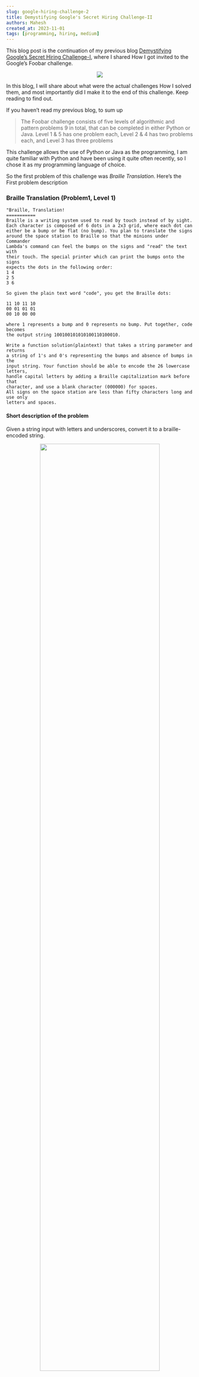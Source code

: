```yaml
---
slug: google-hiring-challenge-2
title: Demystifying Google's Secret Hiring Challenge-II
authors: Mahesh
created_at: 2023-11-01
tags: [programming, hiring, medium]
---
```


<!-- truncate -->


This blog post is the continuation of my previous blog [Demystifying Google’s Secret Hiring Challenge-I](/blog/google-hiring-challenge-1), where I shared How I got invited to the Google’s Foobar challenge.

<center>
  <img src="https://github.com/maheshj01/searchfield/assets/31410839/87e313b1-1169-4fdb-a237-4ab2c574e987" />
</center>

In this blog, I will share about what were the actual challenges How I solved them, and most importantly did I make it to the end of this challenge. Keep reading to find out.

If you haven’t read my previous blog, to sum up

> The Foobar challenge consists of five levels of algorithmic and pattern problems 9 in total, that can be completed in either Python or Java. Level 1 & 5 has one problem each, Level 2 & 4 has two problems each, and Level 3 has three problems

This challenge allows the use of Python or Java as the programming, I am quite familiar with Python and have been using it quite often recently, so I chose it as my programming language of choice.

So the first problem of this challenge was _Braille Translation_. Here’s the First problem description

### Braille Translation (Problem1, Level 1)

```none
"Braille, Translation!
===========
Braille is a writing system used to read by touch instead of by sight.
Each character is composed of 6 dots in a 2x3 grid, where each dot can
either be a bump or be flat (no bump). You plan to translate the signs
around the space station to Braille so that the minions under Commander
Lambda's command can feel the bumps on the signs and "read" the text with
their touch. The special printer which can print the bumps onto the signs
expects the dots in the following order:
1 4
2 5
3 6

So given the plain text word "code", you get the Braille dots:

11 10 11 10
00 01 01 01
00 10 00 00

where 1 represents a bump and 0 represents no bump. Put together, code becomes
the output string 100100101010100110100010.

Write a function solution(plaintext) that takes a string parameter and returns
a string of 1's and 0's representing the bumps and absence of bumps in the
input string. Your function should be able to encode the 26 lowercase letters,
handle capital letters by adding a Braille capitalization mark before that
character, and use a blank character (000000) for spaces.
All signs on the space station are less than fifty characters long and use only
letters and spaces.
```

#### Short description of the problem

Given a string input with letters and underscores, convert it to a braille-encoded string.

<center>
  <img
    src="https://github.com/maheshj01/blog/assets/31410839/883fb9ec-a8e3-454a-a355-bad5bc937a35"
    width="80%"
  />
</center>
<Caption caption="Picture showing braille alphabets from pharmabraille.com" />

Taking a quick look at the [Braille alphabets](https://www.pharmabraille.com/pharmaceutical-braille/the-braille-alphabet/), it is evident that they do not follow any pattern which means we will need to store the mapping of letters in an array.

The key thing to remember is that, **“Braille distinguishes capital and small letters by adding a special character before the alphabet, represented as Dot 6 meaning the 6th dot will be raised which is equivalent to “000001”** in our code”. Since the input will only contain alphabets and space, we only need to handle the case for uppercase letters using ASCII value.

<center>
  <img
    src="https://github.com/maheshj01/blog/assets/31410839/6d99e03c-958c-48f6-bd2c-a78fb3bc8f14"
    width="80%"
  />
</center>

With this code, all the test cases pass and we head on to level 2

### Bunny Worker Locations (Problem1, Level 2)

```none
Bunny Worker Locations
======================
Keeping track of Commander Lambda's many bunny workers is starting to get
tricky. You've been tasked with writing a program to match bunny worker IDs
to cell locations.

The LAMBCHOP doomsday device takes up much of the interior of Commander
Lambda's space station, and as a result the work areas have an unusual
layout. They are stacked in a triangular shape, and the bunny workers
are given numerical IDs starting from the corner, as follows:

| 7
| 4 8
| 2 5 9
| 1 3 6 10

Each cell can be represented as points (x, y), with x being the distance from
the vertical wall, and y being the height from the ground.
For example, the bunny worker at (1, 1) has ID 1, the bunny worker at (3, 2)
has ID 9, and the bunny worker at (2,3) has ID 8. This pattern of numbering
continues indefinitely (Commander Lambda has been adding a LOT of workers).

Write a function solution(x, y) which returns the worker ID of the bunny at
location (x, y). Each value of x and y will be at least 1 and no greater
than 100,000. Since the worker ID can be very large, return your solution
as a string representation of the number.
```

#### Short description of the problem

_The problem states that “given input (x, y), the program should return the number in that location e.g (4, 5) should return 32_

This problem also seemed easy since I could see the pattern, but it took me almost a day to pass all the test cases, only because I missed an important detail in the problem.

The given sequence in the problem is an indefinite pattern expanding on top of the given pattern, it would look like the below,

<center>
  <img
    src="https://github.com/maheshj01/blog/assets/31410839/cece4f6e-782f-46d9-87c1-d47ff22b7a27"
    width="80%"
  />
</center>
<Caption caption="The diagonal lines indicate the numbers increasing diagonally (pattern 1)" />

There are two important patterns to notice

1. the numbers are increasing along the diagonal of the matrix.
2. The difference between two elements in the same row is increasing by a constant and that constant increases for each position along x.
   e.g notice elements in row 3,
   4 + 4 = 8, 8 + 5 = 13, 13 + 6 = 19 and so on

I used a naive approach and allocated a matrix of size (x+y, x+y), filled the values of the max(x, y) size of the matrix, and then tried returning the result. However, with this approach, some of the test cases were failing. I was pretty confident that the matrix was right.
The comment at the bottom of the code shows the matrix formed

<center>
  <img
    src="https://github.com/maheshj01/blog/assets/31410839/be8ab0d7-91e1-4ceb-ad91-8808a52a6988"
    width="80%"
  />
</center>

I reread the problem and this was the crucial part of the problem that I was missing **“Each value of x and y will be at least 1 and no greater than 100,000.”** I realized that space complexity was the issue. Because I was still occupying [x+y] X [x+y] size of the matrix, this means if a particular element in the matrix takes 4 bytes of memory (since int takes 4 bytes) then for a large input in the worst case
x = 100,000 we are allocating 200,000 x 200,000 size of the matrix

Which would roughly take 200,000 x 200,000 x 4 bytes of memory which is approximately **160 GB** 🤯

So allocating a matrix is not a good approach and would never work at all, But since we know the pattern in the matrix, we can keep track of the position traverse through the target positions, and keep track of the result.

<center>
  <img
    src="https://github.com/maheshj01/blog/assets/31410839/087e65aa-0239-4fb2-9f85-a6ad4da46069"
    width="80%"
  />
</center>
<Caption caption="The picture shows the traverse path for location(6,5)" />

The idea was pretty simple we would traverse the first row until x+y+1, because the pattern of numbers we know is along the diagonal so to find any number x, y we have to at least travel (x+y+1) along X.
e.g if we were to figure out position (6, 5) we would traverse 12 locations on the first row and traverse our way up (in a staircase fashion) until we reach our target y = 5 and decrease our result by 1 for every step up, until we reach x = 6. This is how our traverse path would be for input (6,5)

**Traverse along X:** 1— 12, until we reach (12, 1)

**Step up:** Step up and step back along the diagonal until we reach target Y=5(repeat) (11,2), (10, 3), (9, 4), (8, 5),

**Traverse back along X until X= 6:** (7, 5), (6,5) stop when we reach the target.

During this traverse, we keep track of the result and the current location, with this approach the code passed all the test cases and did not have any overhead in terms of memory.

<center>
  <img
    src="https://github.com/maheshj01/blog/assets/31410839/70e8deff-0339-4716-a084-d0c4dd6b133c"
    width="80%"
  />
</center>

### Power Hungry (Problem 2, Level 2)

```none
"Power, Hungry!
===========
Commander Lambda's space station is HUGE. And huge space stations take a LOT
of power. Huge space stations with doomsday devices take even more power.
To help meet the station's power needs, Commander Lambda has installed solar
panels on the station's outer surface. But the station sits in the middle of
a quasar quantum flux field, which wreaks havoc on the solar panels. You and
your team of henchmen have been assigned to repair the solar panels, but you'd
rather not take down all of the panels at once if you can help it, since they
do help power the space station and all!

You need to figure out which sets of panels in any given array you can take
offline to repair while still maintaining the maximum amount of power output
per array, and to do THAT, you'll first need to figure out what the maximum
output of each array actually is. Write a function solution(xs) that takes a
list of integers representing the power output levels of each panel in an
array, and returns the maximum product of some non-empty subset of those
numbers. So for example, if an array contained panels with power output
levels of [2, -3, 1, 0, -5], then the maximum product would be found by
taking the subset: xs[0] = 2, xs[1] = -3, xs[4] = -5, giving the product
2*(-3)*(-5) = 30. So solution([2,-3,1,0,-5]) will be "30".

Each array of solar panels contains at least 1 and no more than 50 panels,
and each panel will have a power output level whose absolute value is no
greater than 1000 (some panels are malfunctioning so badly that they're
draining energy, but you know a trick with the panels' wave stabilizer that
lets you combine two negative-output panels to produce the positive output
of the multiple of their power values). The final products may be very large,
so give the solution as a string representation of the number.

Languages
=========

To provide a Python solution, edit solution.py
To provide a Java solution, edit Solution.java

Test cases
==========
Your code should pass the following test cases.
Note that it may also be run against hidden test cases not shown here.

-- Python cases --
Input:
solution.solution([2, 0, 2, 2, 0])
Output:
    8

Input:
solution.solution([-2, -3, 4, -5])
Output:
    60

-- Java cases --
Input:
Solution.solution({2, 0, 2, 2, 0})
Output:
    8

Input:
Solution.solution({-2, -3, 4, -5})
Output:
    60
```

#### Short description of the problem

_Given an array, we have to find a subset of the array such that the product is maximum, the catch here is the resulting array elements do not necessarily have to be a consecutive subset. e.g. for the given test case [2, 0, 2, 2, 0] the subset is {2, 2, 2} resulting in 8._

<center>
  <img
    src="https://github.com/maheshj01/blog/assets/31410839/6f7bb94e-1417-472c-a1da-8f1f2156d899"
    width="80%"
  />
</center>

In the best-case scenario when the array contains all positive integers then our subset would be the product of all elements in the array. But the challenge here is to handle cases when the array contains zero and negative numbers.

**Let us handle the negative case first**, We know multiplying an even number of negative numbers would give a positive result, so if the array contains an even number of negative numbers we don’t have to do anything, and the approach of multiplying all the numbers would work, But for the case when the number of negative numbers is odd we need to remove one negative number from it and we would choose the one with max value (min in magnitude)
e.g. if xs = [-2, 5,0, 7, 8, 0, -1, -10], we would remove -1.

resulting in xs = [-2, 5, 0, 7, 8, 0, -10]

And for zeros, we can simply ignore them, because multiplying a zero, would bring down our result to zero.

Now as we multiply our product will abruptly fluctuate between negative and positive, so we keep track of max and min products and choose the maximum of max_product, min_product, and xs[i]

With this approach, Level 3 unlocks!

### Bomb Baby (Problem 1, Level 3)

```none
"Bomb, Baby!
===========
You're so close to destroying the LAMBCHOP doomsday device you can taste it!
But in order to do so, you need to deploy special self-replicating bombs
designed for you by the brightest scientists on Bunny Planet. There are two
types: Mach bombs (M) and Facula bombs (F). The bombs, once released into the
LAMBCHOP's inner workings, will automatically deploy to all the strategic
points you've identified and destroy them at the same time.

But there's a few catches. First, the bombs self-replicate via one of two

distinct processes:
- Every Mach bomb retrieves a sync unit from a Facula bomb; for every Mach
bomb, a Facula bomb is created;
- Every Facula bomb spontaneously creates a Mach bomb.

For example, if you had 3 Mach bombs and 2 Facula bombs, they could either
produce 3 Mach bombs and 5 Facula bombs, or 5 Mach bombs and 2 Facula bombs.
The replication process can be changed each cycle.

Second, you need to ensure that you have exactly the right number of Mach and
Facula bombs to destroy the LAMBCHOP device. Too few, and the device might
survive. Too many, and you might overload the mass capacitors and create a
singularity at the heart of the space station - not good!

And finally, you were only able to smuggle one of each type of bomb - one Mach,
one Facula - aboard the ship when you arrived, so that's all you have to
start with. (Thus it may be impossible to deploy the bombs to destroy the
LAMBCHOP, but that's not going to stop you from trying!)

You need to know how many replication cycles (generations) it will take to
generate the correct amount of bombs to destroy the LAMBCHOP. Write a function
solution(M, F) where M and F are the number of Mach and Facula bombs needed.
Return the fewest number of generations (as a string) that need to pass
before you'll have the exact number of bombs necessary to destroy the
LAMBCHOP, or the string "impossible" if this can't be done! M and F will be
string representations of positive integers no larger than 10^50.

For example, if M = "2" and F = "1", one generation would need to pass,
so the solution would be "1". However, if M = "2" and F = "4", it would not
be possible.

Languages
=========

To provide a Java solution, edit Solution.java
To provide a Python solution, edit solution.py

Test cases
==========
Your code should pass the following test cases.
Note that it may also be run against hidden test cases not shown here.

-- Java cases --
Input:
Solution.solution('4', '7')
Output:
    4

Input:
Solution.solution('2', '1')
Output:
    1

-- Python cases --
Input:
solution.solution('4', '7')
Output:
    4

Input:
solution.solution('2', '1')
Output:
    1
```

#### Short description of the problem

The problem states that given target values of Mach and Facula Bomb, the output should return the number of cycles required to reach the target. At any instance of the cycle, we must do the following

- For every Mach bomb, a Facula bomb is created;
- Every Facula bomb spontaneously creates a Mach bomb.
  we need to start with initial values of m = 1 and f = 1 increase m and f as per the condition and stop when the target is reached.

We do a reverse approach we start with a target and reduce it down as per the conditions. By reduction if we reach m =1 and f =1 that means the target can be reached, and if at any point if either m < 1 or f < 1 that means we cannot reach the target.

<center>
  <img
    src="https://github.com/maheshj01/blog/assets/31410839/0652c786-3709-4823-97f8-f3f2de700607"
    width="80%"
  />
</center>

### Queue to do (Problem 2, Level 3)

```none
You're almost ready to make your move to destroy the LAMBCHOP doomsday device,
but the security checkpoints that guard the underlying systems of the LAMBCHOP
are going to be a problem. You were able to take one down without tripping any
alarms, which is great! Except that as Commander Lambda's assistant, you've
learned that the checkpoints are about to come under automated review, which
means that your sabotage will be discovered and your cover blown
-- unless you can trick the automated review system.

To trick the system, you'll need to write a program to return the same
security checksum that the bunny trainers would have after they would have
checked all the workers through. Fortunately, Commander Lambda's desire for
efficiency won't allow for hours-long lines, so the trainers at the
checkpoint have found ways to quicken the pass-through rate.
Instead of checking each and every worker coming through, the bunny
trainers instead go over everyone in line while noting their worker IDs,
then allow the line to fill back up. Once they've done that they go over
the line again, this time leaving off the last worker. They continue doing
this, leaving off one more worker from the line each time but recording
the worker IDs of those they do check, until they skip the entire line, at
which point they XOR the IDs of all the workers they noted into a checksum
and then take off for lunch. Fortunately, the workers' orderly nature causes
them to always line up in numerical order without any gaps.

For example, if the first worker in line has ID 0 and the security checkpoint
line holds three workers, the process would look like this:

0 1 2 /
3 4 / 5
6 / 7 8
where the trainers' XOR (^) checksum is 0^1^2^3^4^6 == 2.

Likewise, if the first worker has ID 17 and the checkpoint holds four workers,
the process would look like:

17 18 19 20 /
21 22 23 / 24
25 26 / 27 28
29 / 30 31 32

which produces the checksum 17^18^19^20^21^22^23^25^26^29 == 14.

All worker IDs (including the first worker) are between 0 and 2000000000
inclusive, and the checkpoint line will always be at least 1 worker long.

With this information, write a function solution(start, length) that will
cover for the missing security checkpoint by outputting the same checksum
the trainers would normally submit before lunch. You have just enough time
to find out the ID of the first worker to be checked (start) and the length
of the line (length) before the automatic review occurs, so your program must
generate the proper checksum with just those two values.

#### Languages

To provide a Java solution, edit Solution.java
To provide a Python solution, edit solution.py

#### Test cases

Your code should pass the following test cases.
Note that it may also be run against hidden test cases not shown here.

-- Java cases --
Input:
Solution.solution(17, 4)
Output:
    14

Input:
Solution.solution(0, 3)
Output:
    2

-- Python cases --
Input:
solution.solution(0, 3)
Output:
    2

Input:
solution.solution(17, 4)
Output:
    14
```

#### Short description of the problem

Given an integer start and the length of the queue in the pattern we have to find the xor of all the numbers on the left of the forward slash

17 18 19 20 /
21 22 23 / 24
25 26 / 27 28
29 / 30 31 32
e.g for the above pattern start = 17 , length = 4 the output should be xor of `17^18^19^20^21^22^23^25^26^29` resulting in 14

This seemed like an easy problem compared to the problems we have solved so far, We know the starting number and the length of the first row, so at first I tried to loop through each queue length(4, 3, 2, 1) and xor the numbers one by one but this approach again ran into time complexity issue (As it has always been😕), since each number could be as large as “2000000000".

<center>
  <img
    src="https://github.com/maheshj01/blog/assets/31410839/32b6cb67-fe1c-4ee6-878c-287fc532063d"
    width="80%"
  />
</center>
<Caption caption="When I think I have found a solution to the problem, Optimization hits in face." />

I looked for some online resources to efficiently XOR an array of consecutive numbers (each queue at a time) and found that the XOR of a range of numbers follows a pattern.

```none
result of 0 - 0: 0
result of 0 - 1: 1
result of 0 - 2: 3
result of 0 - 3: 0
result of 0 - 4: 4
result of 0 - 5: 1
result of 0 - 6: 7
result of 0 - 7: 0
result of 0 - 8: 8
result of 0 - 9: 1
result of 0 - 10: 11
result of 0 - 11: 0
result of 0 - 12: 12
result of 0 - 13: 1
result of 0 - 14: 15
result of 0 - 15: 0
result of 0 - 16: 16
result of 0 - 17: 1
result of 0 - 18: 19
result of 0 - 19: 0
result of 0 - 20: 20
result of 0 - 21: 1
result of 0 - 22: 23
result of 0 - 23: 0
result of 0 - 24: 24
```

1. **A number 1 less than multiples of 4 always returns 0**
2. **Numbers divisible by 4 have the same result** meaning if we would XOR a range 0–4 i.e 0 ^ 1^ 2 ^ 3 ^ 4 results would be 4, similarly 0–12 would be 12, and so on
3. **A number 1 greater than multiples of 4 always returns 1**
   i.e XOR of range 0-1,0-5,0-9,0-13, and so on results in 1
4. **A number 2 greater than multiples of 4 always returns number + 1**
   i.e XOR of 0–6 = 7, 0 — 10 = 11, 0 - 14 = 15,
   This pattern will allow us to find the XOR of a range in O(1) and save tonnes of computation. But, you might be wondering How we would use this information to find the XOR of a range of numbers that don’t start with 0.

e.g in our problem, we have to find the XOR of our first queue 17–20, So the idea is to **XOR the result of XOR(0–16) and XOR(0–20)**,
But, You might ask if you will,

<Headline text="Why does this work?" />

Because the XOR operator ^ follows two important properties,

1. **XOR property:** A ^ A = 0 for any number A. In other words, XORing a number with itself results in 0.
2. **Associative property:** The XOR operation is associative, meaning the order in which you XOR a set of numbers does not affect the result.
   e.g (A ^ B) ^ C = A ^ (B ^ C).

so if you were to find XOR of (0 - A-1) ^(0 — A+10) then the range (0– A-1) would cancel out resulting in 0, and you would get the XOR of the range (A - A+10), That’s why the XOR of the ranges 0–16 and 0–20 gives you the XOR of the numbers in the range 17–20.

_Apparently, Had I known these facts about bit manipulation, this would have saved me a couple of days. But this test is evident a Google search never hurts._

<center>
  <img
    src="https://github.com/maheshj01/blog/assets/31410839/12483f7f-e7f2-426b-99ee-d3b8b0e3aed6"
    width="80%"
  />
</center>

With this, I reached the last problem of level 3

### Fuel Injection Perfection (Problem 3, Level 3)

```none
### Fuel Injection Perfection
=========================
Commander Lambda has asked for your help to refine the automatic quantum antimatter fuel injection system for the LAMBCHOP doomsday device. It's a great chance for you to get a closer look at the LAMBCHOP -- and maybe sneak in a bit of sabotage while you're at it -- so you took the job gladly.

Quantum antimatter fuel comes in small pellets, which is convenient since the many moving parts of the LAMBCHOP each need to be fed fuel one pellet at a time. However, minions dump pellets in bulk into the fuel intake. You need to figure out the most efficient way to sort and shift the pellets down to a single pellet at a time.

The fuel control mechanisms have three operations:

1) Add one fuel pellet
2) Remove one fuel pellet
3) Divide the entire group of fuel pellets by 2 (due to the destructive energy released when a quantum antimatter pellet is cut in half, the safety controls will only allow this to happen if there is an even number of pellets)

Write a function called solution(n) which takes a positive integer as a string and returns the minimum number of operations needed to transform the number of pellets to 1. The fuel intake control panel can only display a number up to 309 digits long, so there won't ever be more pellets than you can express in that many digits.

For example:
solution(4) returns 2: 4 -> 2 -> 1
solution(15) returns 5: 15 -> 16 -> 8 -> 4 -> 2 -> 1
Quantum antimatter fuel comes in small pellets, which is convenient since the many moving parts of the LAMBCHOP each need to be fed fuel one pellet at a time. However, minions dump pellets in bulk into the fuel intake. You need to figure out the most efficient way to sort and shift the pellets down to a single pellet at a time.

The fuel control mechanisms have three operations:

1) Add one fuel pellet
2) Remove one fuel pellet
3) Divide the entire group of fuel pellets by 2 (due to the destructive energy released when a quantum antimatter pellet is cut in half, the safety controls will only allow this to happen if there is an even number of pellets)

Write a function called solution(n) which takes a positive integer as a string and returns the minimum number of operations needed to transform the number of pellets to 1. The fuel intake control panel can only display a number up to 309 digits long, so there won't ever be more pellets than you can express in that many digits.

For example:
solution(4) returns 2: 4 -> 2 -> 1
solution(15) returns 5: 15 -> 16 -> 8 -> 4 -> 2 -> 1

Languages
=========

To provide a Python solution, edit solution.py
To provide a Java solution, edit Solution.java

Test cases
==========
Your code should pass the following test cases.
Note that it may also be run against hidden test cases not shown here.

-- Python cases --
Input:
solution.solution('15')
Output:
    5

Input:
solution.solution('4')
Output:
    2

-- Java cases --
Input:
Solution.solution('15')
Output:
    5

Input:
Solution.solution('4')
Output:
    2
```

#### Short description of the problem

Give an input number as a string, find the fastest way to reduce it to 1. You can only do one of the following operations in each step add 1, subtract 1, or divide by 2.
e.g 15 can be reduced to 1 in 5 steps
15 -> (15+1)16 ->(16/2) 8 ->(8/4) 4 -> (4/2) 2 -> 1

The difficulty of this problem is not to find a solution but to get the solution running within the time limit in short to optimize it.

Note that using this solution the problem is still running with an 87-character long input when our input program should be capable of handling 309 digits long input.

<center>
  <img
    src="https://github.com/maheshj01/blog/assets/31410839/202e63d0-15d9-4699-b207-90cf02f480bc"
    width="80%"
  />
</center>
<Caption caption="this was an incorrect approach" />

It's been almost 4 days now and the solution is still stuck with this approach only 5/10 tests are passing.

<center>
  <img
    src="https://github.com/maheshj01/blog/assets/31410839/d58667e7-4864-4140-b9cf-64fe0ff1e111"
    width="80%"
  />
</center>

**Dividing the number is the fastest way to reduce it to 1**

32- >16->8-> 4 -> 2 -> 1

**so if a number is even we directly divide it, but when a number is odd we have to decide whether to add or subtract 1, this decision should be based on how close the number is to the power of 2.**

But, this was the wrong approach, for instance, consider n = 13, it is close to 16 so we would add 1

13 = 13+1 =14 -> 14/2 = 7 -> 7+1 = 8 -> 8/2 = 4 -> 4/2 = 2 ->2/2 = 1 => **6 steps**

But actually, it should be reduced in 5 steps
13 = 13–1 = 12 -> 12/2 = 6 -> 6/2 = 3 -> 3–1 = 2 -> 2/2 = 1 => **5 steps**

When a number is even it is obvious we will only divide the number into half, the challenge here is only with odd numbers whether to add or subtract,

So I turned to **bit manipulation** to solve this problem, Take a look at these binary numbers and their corresponding bitwise AND operation with the next consecutive number

```none
0     0  => 00 & 1=0
1     1  => 01 & 2=0
10    2  => 02 & 3=2
11    3  => 03 & 4=0
100.  4  => 04 & 5=4
101   5  => 05 & 6=4
110.  6  => 06 & 7=6
111   7  => 07 & 8=0
1000  8  => 08 & 9=8
1001  9  => 09 & 10=8
1010  10 => 10 & 11=10
1011  11 => 11 & 12=8
1100  12 => 12 & 13=12
1101  13 => 13 & 14=12
1110  14 => 14 & 15=14
1111  15 => 15 & 16=0
10000 16 => 16 & 17=16
10001 17 => 17 & 18=16
10010 18 => 18 & 19=18
10011 19 => 19 & 20=16
10100 20 => 20 & 21=20
10101 21 => 21 & 22=20
10110 22 => 22 & 23=22
10111 23 => 23 & 24=16
11000 24 => 24 & 25=24
11001 25 => 25 & 26=24
11010 26 => 26 & 27=26
11011 27 => 27 & 28=24
11100 28 => 28 & 29=28
11101 29 => 29 & 30=28
11110 30 => 30 & 31=30
11111 31 => 31 & 32=0
None
```

If you notice here the bitwise AND of two consecutive numbers where one of the numbers has all their bit set (1) is 0

e.g 3 = “11”, 3 & 4 = 0, 7 = “111”, 7 & 8 = 0, 15 = “1111” , 15 & 16 = 0

Our goal is to divide the number as many times as possible meaning trying to convert the odd to even by adding/ subtracting the number by 1, we decide this based on the bitwise AND with its neighboring number, in order to get more trailing zeros.
e.g we have n = 13.
In binary, this is represented as “1101” ,

- n+1 = 14, which is 1110 in binary.
- n-1 = 12, which is 1100 in binary.
- n-2 = 11, which is 1011 in binary.

Calculate (n+1 & n):13 & 14 is 1101 & 1110, which is 1100= 12
Calculate (n-1 & n-2):12 & 11 is 1100 & 1011, which is 1000 = 8
Now, compare the two results: 12 > 8 so we check whether adding 1 or subtracting 1 results in more trailing zeros, Because every time we divide the number by 2 we lose a trailing zero.

<center>
  <img
    src="https://github.com/maheshj01/blog/assets/31410839/49e69834-8075-4351-a383-32d3d42321d0"
    width="80%"
  />
</center>

I understand this might be a bit confusing and perhaps difficult for me to put into words, If you would prefer a video explanation this youtube video (In Hindi) is a great resource for understanding this behavior of binary numbers

On completing level 3, You will be prompted to share your personal details which will be shared with the Google Staff Recruiter.

Again sharing these details does not guarantee an interview. If there is a suitable position that fits your skills and interests the recruiter may reach out to you.

<center>
  <img
    src="https://github.com/maheshj01/blog/assets/31410839/0e666899-b9c1-4da4-a315-e725feb0956a"
    width="80%"
  />
</center>
After submitting the details I moved to level 4, But the problem seemed pretty difficult
to understand in the first place and definitely time-consuming. I also felt I spent
enough time and could not take it further. So I gave up on level 4. But regardless
the challenges were fun to solve, It gave me a good idea of where I stand and helped
me learn a few topics I was unaware of. (Problem statement for level 4 on my Github)
<center>
  <img
    src="https://github.com/maheshj01/blog/assets/31410839/877b8736-676d-4866-8b4c-6fccce4bea53"
    width="80%"
  />
</center>

### Key Takeaways

Things that I learned from this Foobar challenge.

1. Don’t always code to solve, everyone can do it, code to optimize.
2. Don’t forget the basics, Bit manipulation is a great way to optimize.
3. Look for patterns everywhere with eyes and mind wide open.
4. What looks simple from the outside is fairly complicated on the inside.
5. We will never be prepared, when the opportunity knocks just take it.
6. Take the challenge without worrying about the end result.
7. Don’t try to fit into a role you are incapable of, It’s unfair to you, It is unfair to the employer.

You can find all the solutions with the problem statements on
[my Github](https://github.com/maheshj01/POPULAR_CODING_Questions_Solution/tree/master/foobar).

<Headline
  weight="normal"
  align="center"
  text="If this post helped you with some new info, Don’t forget to give claps and do you know you can clap multiple times to appreciate the work? Don’t forget to follow so that you get notified on my new blog posts."
/>

<br />

Happy Coding!
